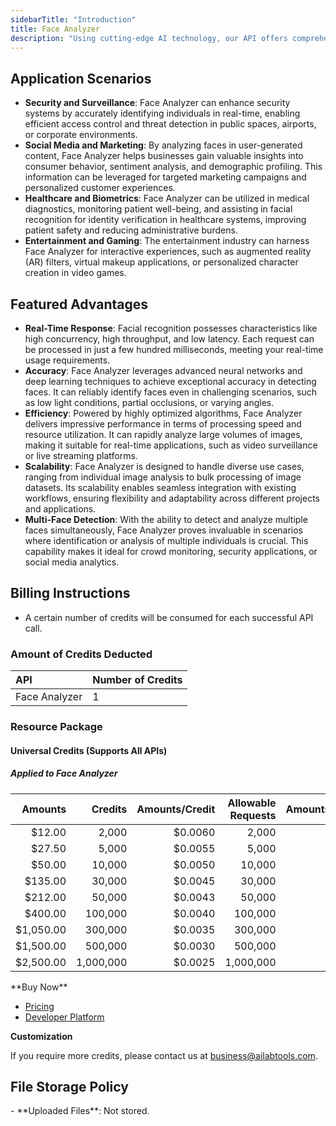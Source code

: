```yaml
---
sidebarTitle: "Introduction"
title: Face Analyzer
description: "Using cutting-edge AI technology, our API offers comprehensive facial analysis for a given image, providing detailed information about the detected face, including facial position, facial attributes (such as gender, age, expression, attractiveness, eyewear, hairstyle, mask presence, and pose), as well as facial quality metrics (including overall quality score, blur score, lighting score, and facial feature occlusion score)."
---
```


## Application Scenarios

- **Security and Surveillance**: Face Analyzer can enhance security systems by accurately identifying individuals in real-time, enabling efficient access control and threat detection in public spaces, airports, or corporate environments.
- **Social Media and Marketing**: By analyzing faces in user-generated content, Face Analyzer helps businesses gain valuable insights into consumer behavior, sentiment analysis, and demographic profiling. This information can be leveraged for targeted marketing campaigns and personalized customer experiences.
- **Healthcare and Biometrics**: Face Analyzer can be utilized in medical diagnostics, monitoring patient well-being, and assisting in facial recognition for identity verification in healthcare systems, improving patient safety and reducing administrative burdens.
- **Entertainment and Gaming**: The entertainment industry can harness Face Analyzer for interactive experiences, such as augmented reality (AR) filters, virtual makeup applications, or personalized character creation in video games.

## Featured Advantages

- **Real-Time Response**: Facial recognition possesses characteristics like high concurrency, high throughput, and low latency. Each request can be processed in just a few hundred milliseconds, meeting your real-time usage requirements.
- **Accuracy**: Face Analyzer leverages advanced neural networks and deep learning techniques to achieve exceptional accuracy in detecting faces. It can reliably identify faces even in challenging scenarios, such as low light conditions, partial occlusions, or varying angles.
- **Efficiency**: Powered by highly optimized algorithms, Face Analyzer delivers impressive performance in terms of processing speed and resource utilization. It can rapidly analyze large volumes of images, making it suitable for real-time applications, such as video surveillance or live streaming platforms.
- **Scalability**: Face Analyzer is designed to handle diverse use cases, ranging from individual image analysis to bulk processing of image datasets. Its scalability enables seamless integration with existing workflows, ensuring flexibility and adaptability across different projects and applications.
- **Multi-Face Detection**: With the ability to detect and analyze multiple faces simultaneously, Face Analyzer proves invaluable in scenarios where identification or analysis of multiple individuals is crucial. This capability makes it ideal for crowd monitoring, security applications, or social media analytics.

## Billing Instructions

- A certain number of credits will be consumed for each successful API call.

### Amount of Credits Deducted

| API           | Number of Credits |
|:--------------|:------------------|
| Face Analyzer | 1                 |

### Resource Package

#### Universal Credits (Supports All APIs)

##### Applied to Face Analyzer

|   Amounts |   Credits | Amounts/Credit | Allowable Requests | Amounts/Request |
|----------:|----------:|---------------:|-------------------:|----------------:|
|    $12.00 |     2,000 |        $0.0060 |              2,000 |         $0.0060 |
|    $27.50 |     5,000 |        $0.0055 |              5,000 |         $0.0055 |
|    $50.00 |    10,000 |        $0.0050 |             10,000 |         $0.0050 |
|   $135.00 |    30,000 |        $0.0045 |             30,000 |         $0.0045 |
|   $212.00 |    50,000 |        $0.0043 |             50,000 |         $0.0043 |
|   $400.00 |   100,000 |        $0.0040 |            100,000 |         $0.0040 |
| $1,050.00 |   300,000 |        $0.0035 |            300,000 |         $0.0035 |
| $1,500.00 |   500,000 |        $0.0030 |            500,000 |         $0.0030 |
| $2,500.00 | 1,000,000 |        $0.0025 |          1,000,000 |         $0.0025 |
<Tip>
**Buy Now**

- <a href="https://www.ailabtools.com/price?tab=developer" target="_blank">Pricing</a>
- <a href="https://www.ailabtools.com/developer-platform" target="_blank">Developer Platform</a>

**Customization**

If you require more credits, please contact us at <a href="mailto:business@ailabtools.com">business@ailabtools.com</a>.
</Tip>
## File Storage Policy
<Tip>
- **Uploaded Files**: Not stored.
</Tip>